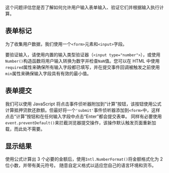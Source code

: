 
这个问题评估您是否了解如何允许用户输入表单输入、验证它们并根据输入执行计算。

## 表单标记

为了收集用户数据，我们使用一个`<form>`元素和`<input>`字段。

要验证输入，请使用内置的输入类型验证器（`<input type="number">`），或使用`Number()`构造函数将用户输入转换为数字并检查`NaN`值。您可以在 HTML 中使用`required`属性来确保所有输入字段都已填写，并在提交事件回调被触发之前使用`min`属性来确保输入字段具有有效的最小值。

## 表单提交

我们可以使用 JavaScript 将点击事件侦听器附加到“计算”按钮，该按钮使用公式计算抵押贷款还款额。但最好将一个`'submit'`事件侦听器添加到`<form>`中，这样点击“计算”按钮和在任何输入字段中点击“Enter”都会提交表单。 同样有必要使用`event.preventDefault()`来拦截浏览器提交操作，该操作默认触发页面重新加载，而此处不需要。

## 显示结果

使用公式计算出 3 个必要的金额后，使用`Intl.NumberFormat()`将金额格式化为 2 位小数，并带有美元符号。 随意自定义格式以适应您自己的语言环境和货币。

<TestCases />

<A11y />
